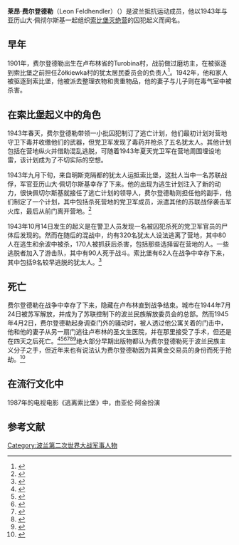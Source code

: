 {{Infobox person
|name          = 莱昂·费尔登德勒
|image         = File:Sobibór extermination camp (crop).jpg
|image_size    = 
|caption       = 索比堡的部分幸存者在1944年8月的合影，右上角即为莱昂·费尔登德勒
|birth_name    = 
|birth_date    = {{Birth date|1910|6|1|df=y}}
|birth_place   = [[波兰|波兰]]
|death_date    = {{Death date|1945|4|6|df=y}} (34岁)
|death_place   = [[卢布林省|卢布林省]],[[波兰|波兰]]
|body_discovered = 
|death_cause   = 谋杀
|resting_place = 
|resting_place_coordinates = <!-- {{coord|LAT|LONG|display=inline,title}} -->
|residence     = 
|nationality   = [[波兰|波兰]]
|ethnicity     = 
|citizenship   = 
|other_names   = 
|known_for     = [[索比堡灭绝营|索比堡灭绝营]]起义的组织者与幸存者
|education     = 
|alma_mater    = 
|employer      = 
|occupation    = 
|years_active  =
|home_town     = 
|spouse        = 
|children      = 
}}
'''莱昂·费尔登德勒'''（Leon Feldhendler）（{{bd|1910年|6月1日|1945年|4月6日}}）是波兰抵抗运动成员，他以1943年与亚历山大·佩彻尔斯基一起组织[[索比堡灭绝营|索比堡灭绝营]]的囚犯起义而闻名。

== 早年 ==
1901年，费尔登德勒出生在卢布林省的Turobina村，战前做过磨坊主，在被驱逐到索比堡之前担任Żółkiewka村的犹太居民委员会的负责人<ref name="Crowe">{{cite book |title=The Holocaust: Roots, History, And Aftermath |last=Crowe |first=David M. |year=2008 |publisher=Perseus Books Group |isbn=978-0-8133-4325-9 |pages=245–46 |url=https://books.google.com/books?id=LB_HLHJ_J64C&q=Feldhendler}} </ref>。1942年，他和家人被驱逐到索比堡，他被派去整理衣物和贵重物品，他的妻子与儿子则在毒气室中被杀害。
== 在索比堡起义中的角色 ==
1943年春天，费尔登德勒带领一小批囚犯制订了逃亡计划，他们最初计划对营地守卫下毒并收缴他们的武器，但党卫军发现了毒药并枪杀了五名犹太人。其他计划包括在营地纵火并借助混乱逃脱，可随着1943年夏天党卫军在营地周围埋设地雷，该计划成为了不切实际的空想。

1943年九月下旬，来自明斯克隔都的犹太人运抵索比堡，这批人当中一名苏联战俘，军官亚历山大·佩切尔斯基幸存了下来。他的出现为逃生计划注入了新的动力，很快佩切尔斯基就接任了逃亡计划的领导人，费尔登德勒则担任他的副手，他们制定了一个计划，其中包括杀死营地的党卫军成员，派遣其他的苏联战俘袭击军火库，最后从前门离开营地。<ref name="Schelvis">{{cite book | author-link=Jules Schelvis | last=Schelvis | first=Jules | title=Sobibor: A History of a Nazi Death Camp | publisher=Berg, Oxford & New Cork | date=2007 | pages=147–168 | isbn=978-1-84520-419-8 | url=https://books.google.com/books?id=OB1nAwAAQBAJ&q=%22led+by+a+Pole+named+Lajbl%22%22 }}</ref>

1943年10月14日发生的起义是在警卫人员发现一名被囚犯杀死的党卫军官员的尸体后发现的。然而在随后的混战中，约有320名犹太人设法逃离了营地，其中80人在逃生和余波中被杀，170人被抓获后杀害，包括那些选择留在营地的人。一些逃脱者加入了游击队，其中有90人死于战斗。索比堡有62人在战争中幸存下来，其中包括9名较早逃脱的犹太人。<ref name="Crowe">{{cite book |title=The Holocaust: Roots, History, And Aftermath |last=Crowe |first=David M. |year=2008 |publisher=Perseus Books Group |isbn=978-0-8133-4325-9 |pages=245–46 |url=https://books.google.com/books?id=LB_HLHJ_J64C&q=Feldhendler}} </ref>
== 死亡 ==
费尔登德勒在战争中幸存了下来，隐藏在卢布林直到战争结束。城市在1944年7月24日被苏军解放，并成为了苏联控制下的波兰民族解放委员会的总部。然而1945年4月2日，费尔登德勒起身调查门外的骚动时，被人透过他公寓关着的门击中，他和他的妻子从另一扇门逃往卢布林的圣文生医院，并在那里接受了手术，但还是在四天之后死亡。<ref>{{Cite web|title=Sobibor: The Forgotten Revolt|author=Thomas Blatt|author-link=Thomas Blatt|url=http://www.sobibor.info/survivors.html|access-date= 2009-01-29}}</ref><ref>{{Cite book|author=Yitzak Arad|title=Jewish Prisoner Uprisings in the Treblinka and Sobibor Extermination Camps|publisher=[[Yad_Vashem|Yad Vashem]]|work=The Nazi Concentration Camps: Proceedings of the Fourth Yad Vashem International Historical Conference|url=http://www.nizkor.org/hweb/orgs/israeli/yad-vashem/yvs-camps-04-03.html|year=1984|location=Jerusalem|access-date=2009-01-29|archive-url=https://web.archive.org/web/20190723194311/http://www.nizkor.org/hweb/orgs/israeli/yad-vashem/yvs-camps-04-03.html|archive-date=2019-07-23}}</ref><ref>{{cite book |last=Reitlinger|first=Gerald|author-link=Gerald Reitlinger|title=The Final Solution: The Attempt to Exterminate the Jews of Europe, 1939-1945 |publisher=A. S. Barnes|page=6|year=1961}}</ref><ref>{{cite book |title=Yad Washem Bulletin |publisher=Yad Washem-Remembrance Authority for the Disaster and the Heroism|page=144|year=1953}}</ref><ref>{{cite book |last=Kowalski|first=Isaac|title=Anthology on Armed Jewish Resistance, 1939-1945|publisher=Jewish Combatants Publishers House|page=245|year=1985}}</ref><ref>{{cite book |last=Rashke|first=Richard|title=Escape from Sobibor|url=https://archive.org/details/escapefromsobibo0000rash_q9x6|publisher=University of Illinois Press|page=[https://archive.org/details/escapefromsobibo0000rash_q9x6/page/357 357]|year=1995|isbn=0-252-06479-8}}</ref>绝大部分早期出版物都认为费尔登德勒死于波兰民族主义分子之手，但近年来也有说法认为费尔登德勒因为其黄金交易员的身份而死于抢劫。<ref name="Bielesz">{{cite web|url=http://lublin.gazeta.pl/lublin/1,48724,13628717,Lublin_tuz_po_wojnie__Anarchia__bieda__dostepnosc.html |title=Lublin tuż po wojnie. Anarchia, bieda, dostępność broni.. |publisher=Gazeta.pl Lublin |work=Interview with historian Marcin Wroński by Marcin Bielesz |date=25 March 2013 |access-date=23 September 2014 |author=Marcin Wroński |archive-url=https://web.archive.org/web/20130327020719/http://lublin.gazeta.pl/lublin/1%2C48724%2C13628717%2CLublin_tuz_po_wojnie__Anarchia__bieda__dostepnosc.html |archive-date=27 March 2013 }}</ref>
== 在流行文化中 ==
1987年的电视电影《逃离索比堡》中，由亚伦·阿金扮演
== 参考文献 ==
{{Reflist|2}}

[[Category:波兰第二次世界大战军事人物|Category:波兰第二次世界大战军事人物]]